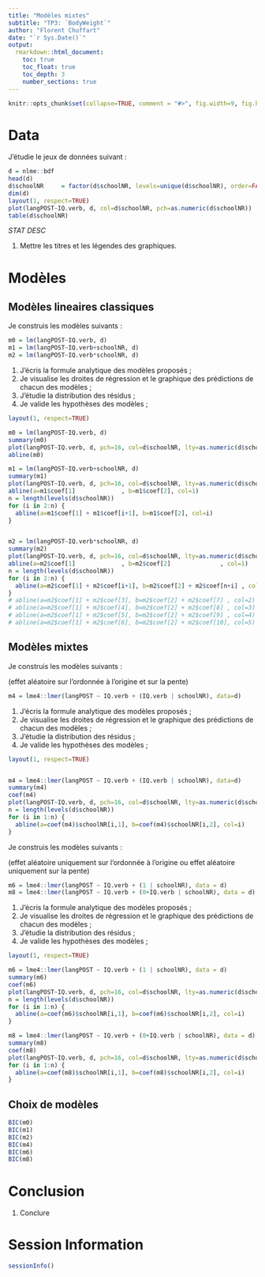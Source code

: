```yaml
---
title: "Modèles mixtes"
subtitle: "TP3: `BodyWeight`"
author: "Florent Chuffart"
date: "`r Sys.Date()`"
output: 
  rmarkdown::html_document:
    toc: true
    toc_float: true
    toc_depth: 3
    number_sections: true
---
```



```r
knitr::opts_chunk$set(collapse=TRUE, comment = "#>", fig.width=9, fig.height=6, eval=TRUE, echo=TRUE, results="verbatim", warning=FALSE)
```
# Data

J’étudie le jeux de données suivant : 

```r
d = nlme::bdf
head(d)
d$schoolNR     = factor(d$schoolNR, levels=unique(d$schoolNR), order=FALSE)
dim(d)
layout(1, respect=TRUE)
plot(langPOST~IQ.verb, d, col=d$schoolNR, pch=as.numeric(d$schoolNR))
table(d$schoolNR)

```

*STAT DESC*

1. Mettre les titres et les légendes des graphiques.





# Modèles

## Modèles lineaires classiques

Je construis les modèles suivants : 

```r
m0 = lm(langPOST~IQ.verb, d)
m1 = lm(langPOST~IQ.verb+schoolNR, d)
m2 = lm(langPOST~IQ.verb*schoolNR, d)
```



1. J’écris la formule analytique des modèles proposés ;
2. Je visualise les droites de régression et le graphique des prédictions de chacun des modèles ;
3. J’étudie la distribution des résidus ; 
4. Je valide les hypothèses des modèles ;


```r
layout(1, respect=TRUE)

m0 = lm(langPOST~IQ.verb, d)
summary(m0)
plot(langPOST~IQ.verb, d, pch=16, col=d$schoolNR, lty=as.numeric(d$schoolNR))
abline(m0)

m1 = lm(langPOST~IQ.verb+schoolNR, d)
summary(m1)
plot(langPOST~IQ.verb, d, pch=16, col=d$schoolNR, lty=as.numeric(d$schoolNR))
abline(a=m1$coef[1]             , b=m1$coef[2], col=1)
n = length(levels(d$schoolNR))
for (i in 2:n) {
  abline(a=m1$coef[1] + m1$coef[i+1], b=m1$coef[2], col=i)  
}


m2 = lm(langPOST~IQ.verb*schoolNR, d)
summary(m2)
plot(langPOST~IQ.verb, d, pch=16, col=d$schoolNR, lty=as.numeric(d$schoolNR))
abline(a=m2$coef[1]             , b=m2$coef[2]              , col=1)
n = length(levels(d$schoolNR))
for (i in 2:n) {
  abline(a=m2$coef[1] + m2$coef[i+1], b=m2$coef[2] + m2$coef[n+i] , col=i)
}
# abline(a=m2$coef[1] + m2$coef[3], b=m2$coef[2] + m2$coef[7] , col=2)
# abline(a=m2$coef[1] + m2$coef[4], b=m2$coef[2] + m2$coef[8] , col=3)
# abline(a=m2$coef[1] + m2$coef[5], b=m2$coef[2] + m2$coef[9] , col=4)
# abline(a=m2$coef[1] + m2$coef[6], b=m2$coef[2] + m2$coef[10], col=5)

```


## Modèles mixtes

Je construis les modèles suivants : 

(effet aléatoire sur l’ordonnée à l’origine et sur la pente)


```r
m4 = lme4::lmer(langPOST ~ IQ.verb + (IQ.verb | schoolNR), data=d)
```

1. J’écris la formule analytique des modèles proposés ;
2. Je visualise les droites de régression et le graphique des prédictions de chacun des modèles ;
3. J’étudie la distribution des résidus ; 
4. Je valide les hypothèses des modèles ;



```r
layout(1, respect=TRUE)


m4 = lme4::lmer(langPOST ~ IQ.verb + (IQ.verb | schoolNR), data=d)
summary(m4)
coef(m4)
plot(langPOST~IQ.verb, d, pch=16, col=d$schoolNR, lty=as.numeric(d$schoolNR))
n = length(levels(d$schoolNR))
for (i in 1:n) {
  abline(a=coef(m4)$schoolNR[i,1], b=coef(m4)$schoolNR[i,2], col=i)
}
```



Je construis les modèles suivants : 

(effet aléatoire uniquement sur l’ordonnée à l’origine ou  effet aléatoire uniquement sur la pente)

```r
m6 = lme4::lmer(langPOST ~ IQ.verb + (1 | schoolNR), data = d)
m8 = lme4::lmer(langPOST ~ IQ.verb + (0+IQ.verb | schoolNR), data = d)
```

1. J’écris la formule analytique des modèles proposés ;
2. Je visualise les droites de régression et le graphique des prédictions de chacun des modèles ;
3. J’étudie la distribution des résidus ; 
4. Je valide les hypothèses des modèles ;


```r
layout(1, respect=TRUE)

m6 = lme4::lmer(langPOST ~ IQ.verb + (1 | schoolNR), data = d)
summary(m6)
coef(m6)
plot(langPOST~IQ.verb, d, pch=16, col=d$schoolNR, lty=as.numeric(d$schoolNR))
n = length(levels(d$schoolNR))
for (i in 1:n) {
  abline(a=coef(m6)$schoolNR[i,1], b=coef(m6)$schoolNR[i,2], col=i)
}

m8 = lme4::lmer(langPOST ~ IQ.verb + (0+IQ.verb | schoolNR), data = d)
summary(m8)
coef(m8)
plot(langPOST~IQ.verb, d, pch=16, col=d$schoolNR, lty=as.numeric(d$schoolNR))
for (i in 1:n) {
  abline(a=coef(m8)$schoolNR[i,1], b=coef(m8)$schoolNR[i,2], col=i)
}
```



## Choix de modèles


```r
BIC(m0)
BIC(m1)
BIC(m2)
BIC(m4)
BIC(m6)
BIC(m8)
```


# Conclusion

1. Conclure

# Session Information

```r
sessionInfo()
```

